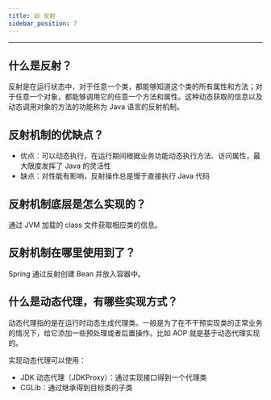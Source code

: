 ```yaml
---
title: 😪 反射
sidebar_position: 7
---
```


----

## 什么是反射？

反射是在运行状态中，对于任意一个类，都能够知道这个类的所有属性和方法；对于任意一个对象，都能够调用它的任意一个方法和属性。这种动态获取的信息以及动态调用对象的方法的功能称为 Java 语言的反射机制。

## 反射机制的优缺点？

- 优点：可以动态执行，在运行期间根据业务功能动态执行方法、访问属性，最大限度发挥了 Java 的灵活性
- 缺点：对性能有影响，反射操作总是慢于直接执行 Java 代码

## 反射机制底层是怎么实现的？

通过 JVM 加载的 class 文件获取相应类的信息。

## 反射机制在哪里使用到了？

Spring 通过反射创建 Bean 并放入容器中。

## 什么是动态代理，有哪些实现方式？

动态代理指的是在运行时动态生成代理类。一般是为了在不干预实现类的正常业务的情况下，给它添加一些预处理或者后置操作。比如 AOP 就是基于动态代理实现的。

实现动态代理可以使用：

- JDK 动态代理（JDKProxy）：通过实现接口得到一个代理类
- CGLib：通过继承得到目标类的子类
